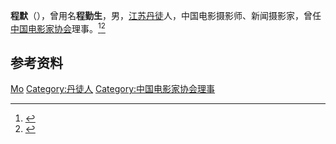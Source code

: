 {{Otheruses|other=名为程默的其他人物|程默}}

'''程默'''（{{bd|1918年|}}），曾用名'''程勤生'''，男，[[江苏|江苏]][[丹徒|丹徒]]人，中国电影摄影师、新闻摄影家，曾任[[中国电影家协会|中国电影家协会]]理事。<ref>{{Cite book|title=20世纪中华人物名字号辞典|author=周家珍编著|publisher=法律出版社|year=2000|isbn=9787503628320|location=北京|pages=}}</ref><ref>{{Cite book|title=中国近现代人物别名词典|author=徐为民编|publisher=沈阳出版社|year=1993|isbn=|location=沈阳|pages=}}</ref>

== 参考资料 ==
{{reflist}}

{{Navboxes
| title  = 程默在[[中国电影家协会|中国电影家协会]]的职务
| list1  =
{{中国电影家协会第四届理事会}}
}}

{{Authority control}}
{{DEFAULTSORT:Cheng程}}
[[Category:程姓|Mo]]
[[Category:丹徒人|Category:丹徒人]]
[[Category:中国电影家协会理事|Category:中国电影家协会理事]]

{{中国人物小作品}}
